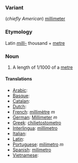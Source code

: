 ===Variant===
(''chiefly American'') [[millimeter]]
===Etymology===
Latin ''[[milli-]]'' thousand + [[metre]]
===Noun===
#A length of 1/1000 of a [[metre]]
====Translations====

*[[Arabic]]:
*[[Basque]]:
*[[Catalan]]:
*[[Dutch]]:
*[[French]]: [[millimètre]] ''m''
*[[German]]: [[Millimeter]] ''m''
*[[Greek]]: [[chilietostometro]]
*[[Interlingua]]: [[millimetro]]
*[[Italian]]:
*[[Latin]]:
*[[Portuguese]]: [[milímetro]] ''m''
*[[Spanish]]: [[milimetro]]
*[[Vietnamese]]: